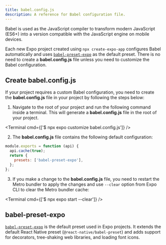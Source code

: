 ```yaml
---
title: babel.config.js
description: A reference for Babel configuration file.
---
```



Babel is used as the JavaScript compiler to transform modern JavaScript (ES6+) into a version compatible with the JavaScript engine on mobile devices.

Each new Expo project created using `npx create-expo-app` configures Babel automatically and uses [`babel-preset-expo`](https://github.com/expo/expo/tree/main/packages/babel-preset-expo) as the default preset. There is no need to create a **babel.config.js** file unless you need to customize the Babel configuration.

## Create babel.config.js

If your project requires a custom Babel configuration, you need to create the **babel.config.js** file in your project by following the steps below:

1. Navigate to the root of your project and run the following command inside a terminal. This will generate a **babel.config.js** file in the root of your project.

<Terminal cmd={['$ npx expo customize babel.config.js']} />

2. The **babel.config.js** file contains the following default configuration:

```js babel.config.js
module.exports = function (api) {
  api.cache(true);
  return {
    presets: ['babel-preset-expo'],
  };
};
```

3. If you make a change to the **babel.config.js** file, you need to restart the Metro bundler to apply the changes and use `--clear` option from Expo CLI to clear the Metro bundler cache:

<Terminal cmd={['$ npx expo start --clear']} />

## babel-preset-expo

[`babel-preset-expo`](https://github.com/expo/expo/tree/main/packages/babel-preset-expo) is the default preset used in Expo projects. It extends the default React Native preset (`@react-native/babel-preset`) and adds support for decorators, tree-shaking web libraries, and loading font icons.
